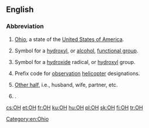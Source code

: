 {{also|oh|он|өн|애|óh|öh}}
==English==

===Abbreviation===
{{rfc-header|Abbreviation}}
{{head|en|abbreviation}}

# {{lb|en|US}} [[Ohio]], a state of the [[United States of America]].
# {{lb|en|organic chemistry}} Symbol for a [[hydroxyl]], or [[alcohol]], [[functional group]].
# {{lb|en|inorganic chemistry}} Symbol for a [[hydroxide]] radical, or [[hydroxyl]] group.
# {{lb|en|US|army|aviation}} Prefix code for [[observation]] [[helicopter]] designations.
# {{lb|en|Internet slang}} [[other half|Other half]], i.e., husband, wife, partner, etc.
# {{initialism of|office hours|lang=en}}.

{{catlangcode|en|States of the United States}}

[[Category:en:Ohio]]

[[cs:OH]]
[[et:OH]]
[[fr:OH]]
[[ku:OH]]
[[hu:OH]]
[[pl:OH]]
[[sk:OH]]
[[fi:OH]]
[[tr:OH]]